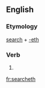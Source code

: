 ==English==

===Etymology===
[[search]] + [[-eth]]

===Verb===
{{en-verb form}}

# {{archaic third-person singular of|search}}

[[fr:searcheth]]